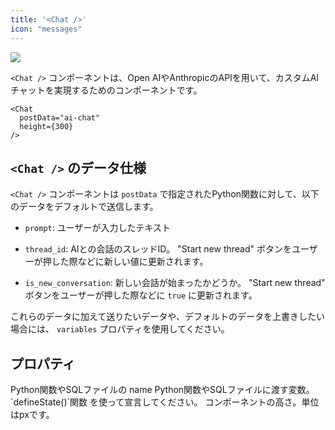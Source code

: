 ```yaml
---
title: '<Chat />'
icon: "messages"
---
```


<Frame>
  <img src="/assets/images/pages/llm-component.jpg" />
</Frame>

`<Chat />` コンポーネントは、Open AIやAnthropicのAPIを用いて、カスタムAIチャットを実現するためのコンポーネントです。

```tsx
<Chat
  postData="ai-chat"
  height={300}
/>
```

## `<Chat />` のデータ仕様

`<Chat />` コンポーネントは `postData` で指定されたPython関数に対して、以下のデータをデフォルトで送信します。

- `prompt`: ユーザーが入力したテキスト

- `thread_id`: AIとの会話のスレッドID。 "Start new thread" ボタンをユーザーが押した際などに新しい値に更新されます。

- `is_new_conversation`: 新しい会話が始まったかどうか。 "Start new thread" ボタンをユーザーが押した際などに `true` に更新されます。

これらのデータに加えて送りたいデータや、デフォルトのデータを上書きしたい場合には、 `variables` プロパティを使用してください。

## プロパティ

<ParamField path="postData" type="string" required>
  Python関数やSQLファイルの name
</ParamField>

<ParamField path="variables" type="{ [key: string]: any }">
  Python関数やSQLファイルに渡す変数。 `defineState()`関数 を使って宣言してください。
</ParamField>

<ParamField path="height" type="number">
  コンポーネントの高さ。単位はpxです。
</ParamField>
